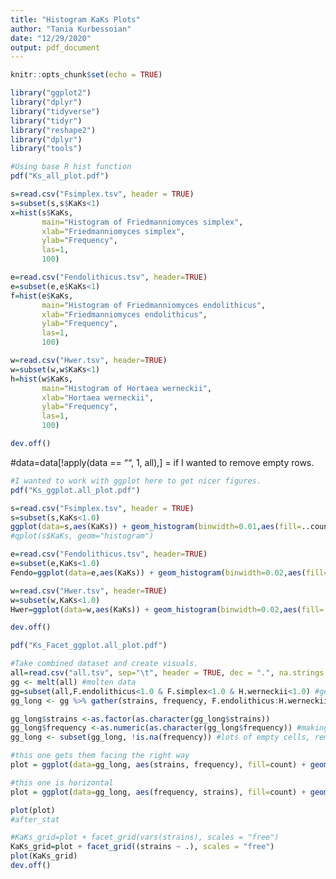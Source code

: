 ```yaml
---
title: "Histogram KaKs Plots"
author: "Tania Kurbessoian"
date: "12/29/2020"
output: pdf_document
---
```


```r
knitr::opts_chunk$set(echo = TRUE)
```

```R
library("ggplot2")
library("dplyr")
library("tidyverse")
library("tidyr")
library("reshape2")
library("dplyr")
library("tools")
```

```R
#Using base R hist function
pdf("Ks_all_plot.pdf")

s=read.csv("Fsimplex.tsv", header = TRUE)
s=subset(s,s$KaKs<1)
x=hist(s$KaKs,
       main="Histogram of Friedmanniomyces simplex",
       xlab="Friedmanniomyces simplex",
       ylab="Frequency",
       las=1,
       100)

e=read.csv("Fendolithicus.tsv", header=TRUE)
e=subset(e,e$KaKs<1)
f=hist(e$KaKs,
       main="Histogram of Friedmanniomyces endolithicus",
       xlab="Friedmanniomyces endolithicus",
       ylab="Frequency",
       las=1,
       100)

w=read.csv("Hwer.tsv", header=TRUE)
w=subset(w,w$KaKs<1)
h=hist(w$KaKs,
       main="Histogram of Hortaea werneckii",
       xlab="Hortaea werneckii",
       ylab="Frequency",
       las=1,
       100)

dev.off()
```
#data=data[!apply(data == "", 1, all),] = if I wanted to remove empty rows.

```R
#I wanted to work with ggplot here to get nicer figures.
pdf("Ks_ggplot.all_plot.pdf")

s=read.csv("Fsimplex.tsv", header = TRUE)
s=subset(s,KaKs<1.0)
ggplot(data=s,aes(KaKs)) + geom_histogram(binwidth=0.01,aes(fill=..count..), alpha = .8) + labs(title="Ks Frequency of Ancestral Duplicated Genes for Friedmanniomyces simplex", x="Frequencies", y="Count of Frequencies") + scale_fill_gradient("Count", low="green", high="red") + theme_classic()
#qplot(s$KaKs, geom="histogram")

e=read.csv("Fendolithicus.tsv", header=TRUE)
e=subset(e,KaKs<1.0)
Fendo=ggplot(data=e,aes(KaKs)) + geom_histogram(binwidth=0.02,aes(fill=..count..), alpha = .8) + labs(title="Ks Frequency of Ancestral Duplicated Genes for Friedmanniomyces endolithicus", x="Frequencies", y="Count of Frequencies") + scale_fill_gradient("Count", low="green", high="red") + theme_classic()

w=read.csv("Hwer.tsv", header=TRUE)
w=subset(w,KaKs<1.0)
Hwer=ggplot(data=w,aes(KaKs)) + geom_histogram(binwidth=0.02,aes(fill=..count..), alpha = .8) + labs(title="Ks Frequency of Ancestral Duplicated Genes for Hortaea werneckii", x="Frequencies", y="Count of Frequencies") + scale_fill_gradient("Count", low="green", high="red") + theme_classic()

dev.off()
```


```R
pdf("Ks_Facet_ggplot.all_plot.pdf")

#Take combined dataset and create visuals.
all=read.csv("all.tsv", sep="\t", header = TRUE, dec = ".", na.strings = c("-nan"), stringsAsFactors=FALSE) #added stringsAsFactors because of factors error.
gg <- melt(all) #molten data
gg=subset(all,F.endolithicus<1.0 & F.simplex<1.0 & H.werneckii<1.0) #get the smaller values
gg_long <- gg %>% gather(strains, frequency, F.endolithicus:H.werneckii) #gotta make this data long to have only TWO variables. https://stackoverflow.com/questions/61068031/error-stat-count-can-only-have-an-x-or-y-aesthetic 

gg_long$strains <-as.factor(as.character(gg_long$strains))
gg_long$frequency <-as.numeric(as.character(gg_long$frequency)) #making sure data is numbers
gg_long <- subset(gg_long, !is.na(frequency)) #lots of empty cells, remove with this.

#this one gets them facing the right way
plot = ggplot(data=gg_long, aes(strains, frequency), fill=count) + geom_bar(width=0.5, alpha = .8, stat = 'identity')

#this one is horizontal
plot = ggplot(data=gg_long, aes(frequency, strains), fill=count) + geom_bar(width=0.5, alpha = .8, stat = 'identity') 

plot(plot)
#after_stat

#KaKs_grid=plot + facet_grid(vars(strains), scales = "free")
KaKs_grid=plot + facet_grid((strains ~ .), scales = "free")
plot(KaKs_grid)
dev.off()
```